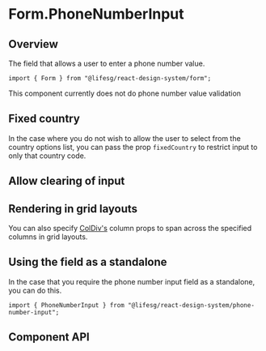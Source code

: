 
<Meta of={FormPhoneNumberInputStories} />

# Form.PhoneNumberInput

## Overview

The field that allows a user to enter a phone number value.

```tsx
import { Form } from "@lifesg/react-design-system/form";
```

<DocAlert>
    This component currently does not do phone number value validation
</DocAlert>

<Canvas of={FormPhoneNumberInputStories.Default} />

## Fixed country

In the case where you do not wish to allow the user to select from the country options list,
you can pass the prop `fixedCountry` to restrict input to only that country code.

<Canvas of={FormPhoneNumberInputStories.FixedCountry} />

## Allow clearing of input

<Canvas of={FormPhoneNumberInputStories.AllowClear} />

## Rendering in grid layouts

You can also specify [ColDiv's](/docs/getting-started-layout-column-divs--docs)
column props to span across the specified columns in grid layouts.

<Canvas of={FormPhoneNumberInputStories.RenderingInGridLayout} />

## Using the field as a standalone

In the case that you require the phone number input field as a standalone, you can do this.

```tsx
import { PhoneNumberInput } from "@lifesg/react-design-system/phone-number-input";
```

<Canvas of={FormPhoneNumberInputStories.StandaloneUsage} />

## Component API

<PropsTable />
